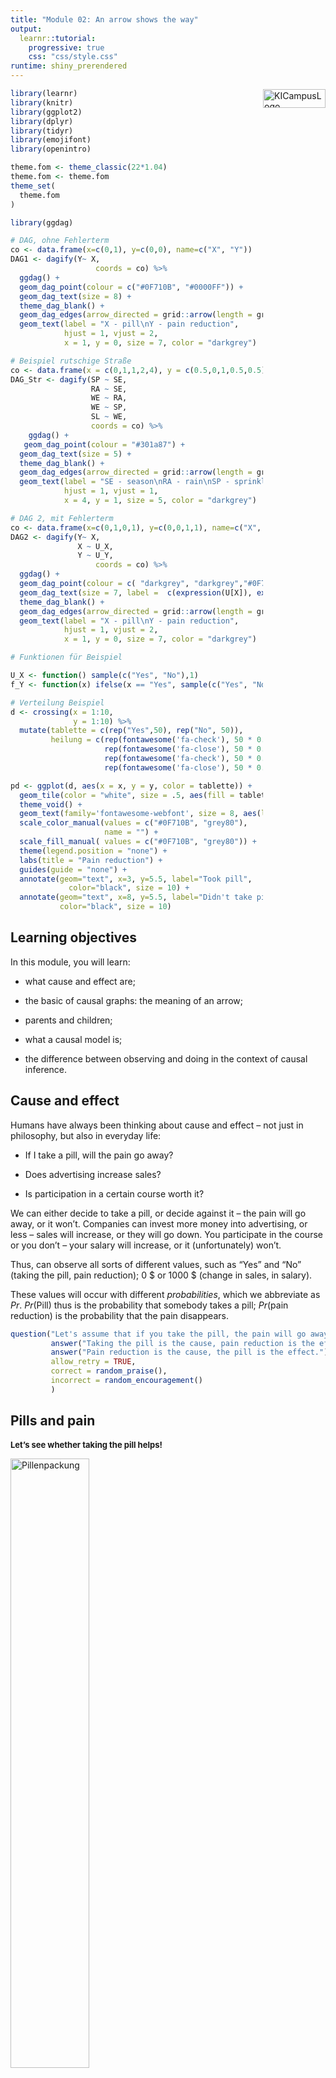 ```yaml
---
title: "Module 02: An arrow shows the way"
output: 
  learnr::tutorial:
    progressive: true
    css: "css/style.css"
runtime: shiny_prerendered
---
```


<a href="https://ki-campus.org/">
<img border="0" alt="KICampusLogo" src="images/KIcampusLogo.png" width="100" height="30" style="float: right">
</a>

```r
library(learnr)
library(knitr)
library(ggplot2)
library(dplyr)
library(tidyr)
library(emojifont)
library(openintro)

theme.fom <- theme_classic(22*1.04)
theme.fom <- theme.fom
theme_set(
  theme.fom  
)

library(ggdag)

# DAG, ohne Fehlerterm
co <- data.frame(x=c(0,1), y=c(0,0), name=c("X", "Y"))
DAG1 <- dagify(Y~ X,
                   coords = co) %>% 
  ggdag() + 
  geom_dag_point(colour = c("#0F710B", "#0000FF")) + 
  geom_dag_text(size = 8) +
  theme_dag_blank() +
  geom_dag_edges(arrow_directed = grid::arrow(length = grid::unit(15, "pt"), type = "closed")) +
  geom_text(label = "X - pill\nY - pain reduction", 
            hjust = 1, vjust = 2,
            x = 1, y = 0, size = 7, color = "darkgrey") 

# Beispiel rutschige Straße
co <- data.frame(x = c(0,1,1,2,4), y = c(0.5,0,1,0.5,0.5), name = c("SE", "RA", "SP","WE","SL")) 
DAG_Str <- dagify(SP ~ SE,
                  RA ~ SE,
                  WE ~ RA,
                  WE ~ SP,
                  SL ~ WE,
                  coords = co) %>%
    ggdag() + 
   geom_dag_point(colour = "#301a87") +
  geom_dag_text(size = 5) +
  theme_dag_blank() +
  geom_dag_edges(arrow_directed = grid::arrow(length = grid::unit(15, "pt"), type = "closed")) +
  geom_text(label = "SE - season\nRA - rain\nSP - sprinkler\nWE - wet\nSL - slippery", 
            hjust = 1, vjust = 1,
            x = 4, y = 1, size = 5, color = "darkgrey") 

# DAG 2, mit Fehlerterm
co <- data.frame(x=c(0,1,0,1), y=c(0,0,1,1), name=c("X", "Y", "U_X", "U_Y"))
DAG2 <- dagify(Y~ X,
               X ~ U_X,
               Y ~ U_Y,
                   coords = co) %>% 
  ggdag() + 
  geom_dag_point(colour = c( "darkgrey", "darkgrey","#0F710B", "#0000FF")) + 
  geom_dag_text(size = 7, label =  c(expression(U[X]), expression(U[Y]), "X", "Y"), parse = TRUE) +
  theme_dag_blank() +
  geom_dag_edges(arrow_directed = grid::arrow(length = grid::unit(15, "pt"), type = "closed")) +
  geom_text(label = "X - pill\nY - pain reduction", 
            hjust = 1, vjust = 2,
            x = 1, y = 0, size = 7, color = "darkgrey")

# Funktionen für Beispiel

U_X <- function() sample(c("Yes", "No"),1)
f_Y <- function(x) ifelse(x == "Yes", sample(c("Yes", "No"), 1, prob = c(0.8,0.2)), sample(c("Yes", "No"), 1, prob = c(0.4,0.6)))

# Verteilung Beispiel
d <- crossing(x = 1:10,
              y = 1:10) %>%
  mutate(tablette = c(rep("Yes",50), rep("No", 50)),
         heilung = c(rep(fontawesome('fa-check'), 50 * 0.8),
                     rep(fontawesome('fa-close'), 50 * 0.2),
                     rep(fontawesome('fa-check'), 50 * 0.4),
                     rep(fontawesome('fa-close'), 50 * 0.6)))

pd <- ggplot(d, aes(x = x, y = y, color = tablette)) +
  geom_tile(color = "white", size = .5, aes(fill = tablette), alpha = .2) +
  theme_void() +
  geom_text(family='fontawesome-webfont', size = 8, aes(label = heilung)) +
  scale_color_manual(values = c("#0F710B", "grey80"),
                     name = "") +
  scale_fill_manual( values = c("#0F710B", "grey80")) +
  theme(legend.position = "none") +
  labs(title = "Pain reduction") +
  guides(guide = "none") +
  annotate(geom="text", x=3, y=5.5, label="Took pill",
             color="black", size = 10) +
  annotate(geom="text", x=8, y=5.5, label="Didn't take pill",
           color="black", size = 10)

```

## Learning objectives

In this module, you will learn:

- what cause and effect are;

- the basic of causal graphs: the meaning of an arrow;

- parents and children;

- what a causal model is;

- the difference between observing and doing in the context of causal inference. 


## Cause and effect

Humans have always been thinking about cause and effect -- not just in philosophy, but also in everyday life:

- If I take a pill, will the pain go away?

- Does advertising increase sales?

- Is participation in a certain course worth it?

We can either decide to take a pill, or decide against it -- the pain will go away, or it won't.
Companies can invest more money into advertising, or less -- sales will increase, or they will go down.
You participate in the course or you don't -- your salary will increase, or it (unfortunately) won't.


Thus, can observe all sorts of different values, such as "Yes" and "No" (taking the pill, pain reduction); $0$ &dollar; or $1000$ &dollar; (change in sales, in salary). 

These values will occur with different *probabilities*, which we abbreviate as $Pr$. $Pr(\text{Pill})$ thus is the probability that somebody takes a pill;  $Pr(\text{pain reduction})$ is the probability that the pain disappears.


```r
question("Let's assume that if you take the pill, the pain will go away. What is cause and what is effect?",
         answer("Taking the pill is the cause, pain reduction is the effect.", correct = TRUE),
         answer("Pain reduction is the cause, the pill is the effect."),
         allow_retry = TRUE,
         correct = random_praise(),
         incorrect = random_encouragement()
         )
```

## Pills and pain

<!-- Quelle: https://github.com/TabeaG/Uebungsheft-Apps/blob/master/EinfuehrungWkeitInferenz/02_EinfuehrungWkeitInferenz.Rmd -->

<span style="font-size: 13px; font-weight: bold; margin-top: 20px;">
Let's see whether taking the pill helps!
</span>

<img src="images/Pillen.jpg" alt="Pillenpackung" width="50%" height="50%">
<!-- style="padding-left:50px;" -->
<span style="font-size: 10px;"><br>
Quelle: [https://pixabay.com/illustrations/jar-pills-medicine-bottle-2338584/](https://pixabay.com/illustrations/jar-pills-medicine-bottle-2338584/)
</span>

<span style="font-size: 13px; font-weight: bold; margin-top: 20px;">
Do you want to take the pill? <br> </span>
<span style="font-size: 13px; ">
Choose one of the buttons. You can try multiple times to see what happens.
</span> 

```r
actionButton("Pill", "Take pill", class="btn action-button", style="color: #FFF; background-color: #301a87; border-color: #301a87; order-radius: 10px; border-width: 2px")
```
```r
actionButton("nPill", "Don't take pill", class="btn action-button", style="color: #FFF; background-color: #301a87; border-color: #301a87; order-radius: 10px; border-width: 2px")
```


```r
htmlOutput("ergebnis")
```

```r
values <- reactiveValues()
values$text <- ""
values$versuch <- 0

p.tablette <- observeEvent(input$Pill, {
  values$versuch <- values$versuch + 1
  heilung <- sample(c("Yes", "No"), 1, prob = c(0.8,0.2))
  ergebnis <- ifelse(heilung == "Yes", paste0("<span style='color: green'>", values$versuch, ". attempt: </span> You took the pill and the pain went away."), paste0("<span style='color: green'>", values$versuch, ". attempt: </span> You took the pill but the pain did not go away."))
  
output$ergebnis <- renderText({
          ergebnis
        })
  
})
p.ktablette <- observeEvent(input$nPill, {
  values$versuch <- values$versuch + 1
  heilung <- sample(c("Yes", "No"), 1, prob = c(0.4,0.6))
  ergebnis <- ifelse(heilung == "Yes", paste0("<span style='color: green'>", values$versuch, ". attempt: </span> You did not take the pill, yet the pain went away."), paste0("<span style='color: green'>", values$versuch, ". attempt: </span> You did not take the pill and the pain did not go away."))
  
output$ergebnis <- renderText({
          ergebnis
        })
  
})
```

<br>


##

The properties we considered are, on an abstract level, variables. For example: 

- $X$: Taking a pill, Yes or No.

- $Y$: Pain reduction, Yes or No.

The so-called distribution of a variables describes the probabilities with which different values occur.

A variable $X$ is called a **cause** of $Y$, when the value of the **effect** $Y$ is changed by $X$, in other words $Y$ depends on $X$.

If you have tried both taking the pill and not taking it multiple times, you could observe that the pill often (but not always) leads to a pain reduction.
Furthermore, sometimes the pain went away even without pill.

Here are the underlying probabilities:

- $Pr(\text{Pain reduction when pill was taken})=0.8=80\%$<br>
  and thus:
  $Pr(\text{No pain reduction when pill was taken})=1-0.8=0.2=20\%$

- $Pr(\text{Pain reduction when no pill was taken})=0.4=40\%$ <br>
  an thus:
  $Pr(\text{No pain reduction when no pill was taken})=1-0.4=0.6=60\%$

We can also depict this in a probability tree diagram, here assuming that half of the people do take the pill:

```r
treeDiag(c("Pill?","Pain reduction?"), 
         c(0.5,0.5),
         list(c(0.8,0.2), 
              c(0.4,0.6)),
         c("Yes", "No"),
         c("Yes","No"), 
         showSol = FALSE)
```


## Causal graphs

Alternatively, we could say that the distribution of $Y$ (pain reduction) *listens to* $X$ (taking the pill).
We can visualize this in a very simple graph:


```r
plot(DAG1)
```

In such a **graph**, the variables <green>Pill</green> und <blue>Pain reduction</blue> are so-called **nodes**. 
The **arrow** $\rightarrow$ between $\color{green}{X}$ and $\color{blue}{Y}$ is a so-called directed **edge** and indicates a causal dependence.


$\color{green}{X} \rightarrow \color{blue}{Y}$ also means that the value of $\color{green}{X}$ is not causally affected by $\color{blue}{Y}$. 
Thus, <blue>pain reduction</blue> does not retroactively change <green> pill</green>: $$\color{green}{\text{Taking a pill}} \not\leftarrow \color{blue}{\text{Pain reduction}}.$$

<br>

<img src="images/LichtSchalter.jpg" alt="Lichtschalter" width="50%" height="50%">
<!-- style="padding-left:50px;" -->
<span style="font-size: 10px;"><br>
Quelle: [https://pixabay.com/illustrations/switch-lightbulb-idea-inspiration-4539115/](Quelle: https://pixabay.com/illustrations/switch-lightbulb-idea-inspiration-4539115/)
</span>

```r
question("Which causal graph describes the relationship between light switch and light bulb?",
         answer("$\\text{Light bulb} \\rightarrow \\text{Light switch}$"),
         answer("$\\text{Light switch} \\rightarrow \\text{Light bulb}$", correct = TRUE, message = "Light switch on or off is the cause of the effect, light bulb on or off. If something breaks, the light bulb would remain switched off even if the switch is on. But without backcoupling, the switch doesn't turn off just because the light bulb stopped working."),
         allow_retry = TRUE,
         correct = random_praise(),
         incorrect = random_encouragement()
         )
```

## Children and parents

Some people believe that children listen to their parents.
The nice thing about the abstract world of causal graphs is that here this is indeed the case.


Variables (nodes), into which an arrow points, are called **children** of those variables, from which the arrows exist.
Those variables are in turn called **parents**: $\text{Parent} \rightarrow \text{Child}$. 
Above, <blue>pain reduction</blue> is a child of <green>pill</green> &ndash; conversely <green>pill</green> is parent of <blue>pain reduction</blue>.
So in causal graphs, children do listen to their parents.

Here is another example: a causal graph that describes, how a road might end up slippery.
The probability of rain depends on the season.
The season also determines whether the sprinkler is switched on.
Both rain and season can make the street wet.
Once the street is wet, it may turn slippery:


```r
plot(DAG_Str)
```

Quelle: [Mohan und Pearl (2012)](https://ftp.cs.ucla.edu/pub/stat_ser/uai12-mohan-pearl.pdf)

```r
question("Which variable(s) are the parents of *wet* (WE)?",
         answer("There are none."),
         answer("Season (SE)."),
         answer("Sprinkler (SP) and rain (RA).", correct = TRUE,  message = "Wet depends on sprinkler and rain."),
         answer("Slippery (SL)."),
         allow_retry = TRUE,
         correct = random_praise(),
         incorrect = random_encouragement()
         )
```

```r
question("And which variable(s) are the children of wet?",
         answer("There are none."),
         answer("Season (SE)"),
         answer("Sprinkler (SP) and rain (RA)."),
         answer("Slippery (SL).", correct = TRUE , message = "Slippery depends on wet."),
         allow_retry = TRUE,
         correct = random_praise(),
         incorrect = random_encouragement()
         )
```

## Causal models

The **causal model** underlying the simple graph $\color{green}{X} \rightarrow \color{blue}{Y}$ consists of two assignments:

- $\color{green}{X} = U_{\color{green}{X}}$
- $\color{blue}{Y} = f_{\color{blue}{Y}}(\color{green}{X},U_{\color{blue}{Y}})$

Where $U_{\color{green}{X}}$ und $U_{\color{blue}{Y}}$ are unknown causes (in statistics often called error terms) of $\color{green}{X}$ and $\color{blue}{Y}$, and $f_{\color{blue}{Y}}(\color{green}{X},U_{\color{blue}{Y}})$ is the function, the mechanism, through which $\color{blue}{Y}$ is assigned a value based on $\color{green}{X},U_{\color{blue}{Y}}$. 

In the example
$$\color{green}{\text{Pill}} \rightarrow \color{blue}{\text{Pain reduction}}$$ 
$U_{\color{green}{\text{Pill}}}$ contains the unknown (potentially random) reasons that lead somebody to take the pill (or not), and $U_{\color{blue}{\text{Pain reduction}}}$ contains any unknown (potentially random) additional reasons why the pain may go away, with or without taking the pill.


Here, we will assume that $U_{\color{green}{X}}$ and $U_{\color{blue}{Y}}$ are completely independent of each other.

These so-called errors can be added to the graph, but they are often omitted to avoid crowding of the graph. 


```r
plot(DAG2)
```


Let us assume you flip a coin (`ux()`) to determine whether you will take the pill or not, and the following applies to pain reduction (`fy()`):

- $Pr(\text{Pain reduction, if pill was taken})=0.8$ 

- $Pr(\text{No pain reduction, if pill was taken})=1-0.8=0.2$

- $Pr(\text{Pain reduction, if no pill was taken})=0.4$ 

- $Pr(\text{No pain reduction, if no pill was taken})=1-0.4=0.6$

Let us simulate this situation multiple times by pressing `Run Code` and observe which value the variables take on:


```r
x <- U_X()
cat("Pill? ", x, "\n")
y <- f_Y(x)
cat("Pain reduction? ", y, "\n")
```

```r
# Here is the R code of the underlying functions:
U_X <- function() sample(c("Yes", "No"),1)

f_Y <- function(x) ifelse(x == "Yes", 
                          sample(c("Yes", "No"), 1, prob = c(0.8, 0.2)), 
                          sample(c("Yes", "No"), 1, prob = c(0.4, 0.6)))
```


## Observation

If $100$ people flip a coin to determine whether they will take the pill or not, we expect on average that $50$ will take the pill (green) and of these,  $50 \times 0.8 = 40$ will experience a pain reduction (<i class="fa fa-check" aria-hidden="true"></i>). The other $50-40=10$ won't (<i class="fa fa-close" aria-hidden="true"></i>). 
Of the $50$ who do not take the pill (grey), $50 \times 0.4 = 20$ will experience a pain reduction (<i class="fa fa-check" aria-hidden="true"></i>) and the remaining $50-20=30$ won't (<i class="fa fa-close" aria-hidden="true"></i>):

```r
plot(pd)
```

All in all, we expect that on average $40 + 20 = 60$ of $100$ people experience a pain reduction, as long as $U_{\color{green}{\text{Pill}}}$ is randomly Yes or No with $Pr(\color{green}{\text{Pill}})=0.5$. 

We only **observe** which value the cause $\color{green}{X}$ takes on. 

```r
question("What happens if we intervene so that taking the pill is no longer random -- but instead we determine that everybody has to take the pill?",
         answer("The same number of people will experience a pain reduction."),
         answer("More people will experience a pain reduction.", correct = TRUE, message = "Thanks to the intervention, it is no longer $Pr(\\color{green}{\\text{Pill}})=0.5$ but $Pr(\\color{green}{\\text{Pill}})=1$. Since the pill helps in $80\\%$ of the cases, we can expect on average a pain reduction for $100 \\times 0.8 = 80$ out of $100$ people."),
         answer("Fewer people will experience a pain reduction."),
         allow_retry = TRUE,
         correct = random_praise(),
         incorrect = random_encouragement()
         )
```

## Interventions

During an **intervention**, we act and actually do something.
The causal model no longer says:


$$\color{green}{X} = U_{\color{green}{X}}$$
but instead, for example -- if we force everyone to take the pill:

$$\color{green}{X} = 1$$

with $\color{green}{X} = \cases{1: \quad \text{Pill} \\ 0: \quad \text{No pill}}$.

To formalize the difference between observation and intervention, there is a distinct operator to indicate an operation: $do(\cdot)$ (as in "to do something").
For example, to say that we *force* everybody to take the pill, we can write  $do(\color{green}{X} = 1)$.

```r
question("How can we describe an intervention that leads to nobody taking the pill?",
         answer("$do(\\color{green}{X} = 0)$", correct = TRUE,  message = "$do(\\cdot)$ indicates an action, $\\color{green}{X} = 0$ indicates that nobody takes the pill."),         
         answer("$do(\\color{green}{X} = 1)$"),
         allow_retry = TRUE,
         correct = random_praise(),
         incorrect = random_encouragement()
         )
```

## Reverse causality

If the suspected cause is in reality the effect, and conversely if the suspected effect is in reality the cause, we encounter the problem of **reverse causality**. We assume $A \rightarrow B$, but in reality $B \rightarrow A$.

We differentiate between cause and effect on the basis of substantive, theoretical considerations.
Time can help to determine what is going on (cause precedes effect), and so can experiments (Module 8).
Both are part of the [Bradford-Hill-criteria](https://journals.sagepub.com/doi/pdf/10.1177/003591576505800503) for causality:

- Strength: causality is more plausible if the association is strong (e.g., high correlation coefficient) and statistically significant.
- Consistency: causality is more plausible when the association is found repeatedly.
- Specificity: causality is more plausible if there are no alternative explanations.
- Temporality: causality is more plausible if the effect comes after the cause. 
- Gradient: causality is more plausible when a larger value of the cause is associated with a larger value of the effect.
- Plausibility: causality is more plausible when there is a substantively plausible mechanism connecting cause and effect.
- Coherence: causality is more plausible if it is aligned with known facts and theories.
- Experiment: causality is more plausible if there is experimental evidence.
- Analogy: causality is more plausible if there are known similar pairs of cause and effect.


## Outlook

Causal inference helps us to investigate differences in the distribution of the effect $\color{blue}{Y}$, depending on whether $\color{green}{X}$ was simply observed or actually determined by an intervention ($do(\color{green}{X})$).

This *causal ladder* is part of the next module.

<img src="images/Leiter.png" alt="Lichtschalter" width="50%" height="50%">
<!-- style="padding-left:50px;" -->
<span style="font-size: 10px;"><br>
Quelle: [https://pixabay.com/vectors/good-girls-cloud-star-ladder-2204244/](Quelle: https://pixabay.com/vectors/good-girls-cloud-star-ladder-2204244/)
</span>

## Note


This course was supported by a grant from the German Federal Ministry of Education and Research, grant number 16DHBQP040.


![](images/csm_Logo-BMBF.jpg)
